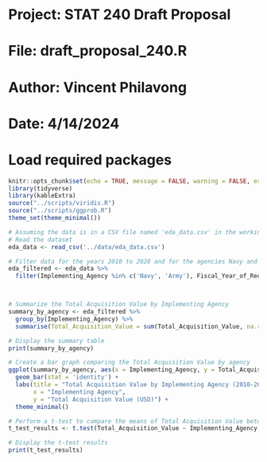 # Project: STAT 240 Draft Proposal
# File: draft_proposal_240.R
# Author: Vincent Philavong
# Date: 4/14/2024

# Load required packages
```r
knitr::opts_chunk$set(echo = TRUE, message = FALSE, warning = FALSE, error = TRUE, fig.height = 3)
library(tidyverse)
library(kableExtra)
source("../scripts/viridis.R")
source("../scripts/ggprob.R")
theme_set(theme_minimal())
```

```r
# Assuming the data is in a CSV file named 'eda_data.csv' in the working directory
# Read the dataset
eda_data <- read_csv('../data/eda_data.csv')

# Filter data for the years 2010 to 2020 and for the agencies Navy and Army
eda_filtered <- eda_data %>% 
  filter(Implementing_Agency %in% c('Navy', 'Army'), Fiscal_Year_of_Request >= 2010, Fiscal_Year_of_Request <= 2020)



# Summarize the Total Acquisition Value by Implementing Agency
summary_by_agency <- eda_filtered %>% 
  group_by(Implementing_Agency) %>% 
  summarise(Total_Acquisition_Value = sum(Total_Acquisition_Value, na.rm = TRUE))

# Display the summary table
print(summary_by_agency)

# Create a bar graph comparing the Total Acquisition Value by agency
ggplot(summary_by_agency, aes(x = Implementing_Agency, y = Total_Acquisition_Value, fill = Implementing_Agency)) +
  geom_bar(stat = 'identity') +
  labs(title = "Total Acquisition Value by Implementing Agency (2010-2020)",
       x = "Implementing Agency",
       y = "Total Acquisition Value (USD)") +
  theme_minimal()

# Perform a t-test to compare the means of Total Acquisition Value between the Navy and Army
t_test_results <- t.test(Total_Acquisition_Value ~ Implementing_Agency, data = eda_filtered)

# Display the t-test results
print(t_test_results)
```